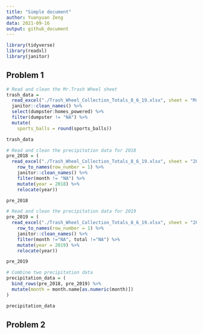 ```yaml
---
title: "Simple document"
author: Yuanyuan Zeng
data: 2021-09-16
output: github_document
---
```

```r
library(tidyverse)
library(readxl)
library(janitor)
```

## Problem 1

```r
# Read and clean the Mr.Trash Wheel sheet
trash_data = 
  read_excel("./Trash_Wheel_Collection_Totals_8_6_19.xlsx", sheet = "Mr. Trash Wheel") %>%     
  janitor::clean_names() %>% 
  select(dumpster:homes_powered) %>% 
  filter(dumpster != "NA") %>% 
  mutate(
    sports_balls = round(sports_balls))

trash_data

# Read and clean the precipitation data for 2018
pre_2018 = (
  read_excel("./Trash_Wheel_Collection_Totals_8_6_19.xlsx", sheet = "2018 Precipitation") %>% 
    row_to_names(row_number = 1) %>% 
    janitor::clean_names() %>% 
    filter(month != "NA") %>% 
    mutate(year = 2018) %>%  
    relocate(year))

pre_2018

# Read and clean the precipitation data for 2019
pre_2019 = (
  read_excel("./Trash_Wheel_Collection_Totals_8_6_19.xlsx", sheet = "2019 Precipitation") %>% 
    row_to_names(row_number = 1) %>% 
    janitor::clean_names() %>% 
    filter(month !="NA", total !="NA") %>% 
    mutate(year = 2019) %>% 
    relocate(year))

pre_2019

# Combine two precipitation data
precipitation_data = (
  bind_rows(pre_2018, pre_2019) %>% 
  mutate(month = month.name[as.numeric(month)])
)

precipitation_data
```
## Problem 2





